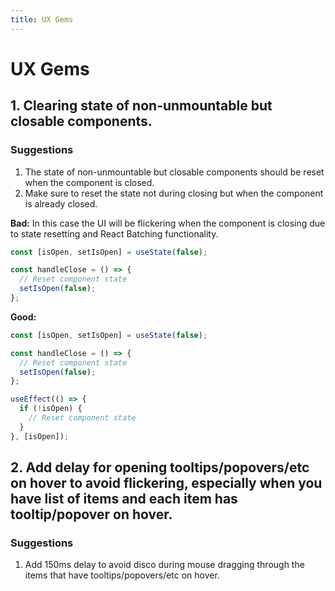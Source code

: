 ```yaml
---
title: UX Gems
---
```


# UX Gems

## 1. Clearing state of non-unmountable but closable components.

### Suggestions
1. The state of non-unmountable but closable components should be reset when the component is closed.
2. Make sure to reset the state not during closing but when the component is already closed.

**Bad:** In this case the UI will be flickering when the component is closing due to state resetting and React Batching functionality.

```jsx
const [isOpen, setIsOpen] = useState(false);

const handleClose = () => {
  // Reset component state
  setIsOpen(false);
};
```

**Good:**

```jsx
const [isOpen, setIsOpen] = useState(false);

const handleClose = () => {
  // Reset component state
  setIsOpen(false);
};

useEffect(() => {
  if (!isOpen) {
    // Reset component state
  }
}, [isOpen]);
```

## 2. Add delay for opening tooltips/popovers/etc on hover to avoid flickering, especially when you have list of items and each item has tooltip/popover on hover.

### Suggestions
1. Add 150ms delay to avoid disco during mouse dragging through the items that have tooltips/popovers/etc on hover.

